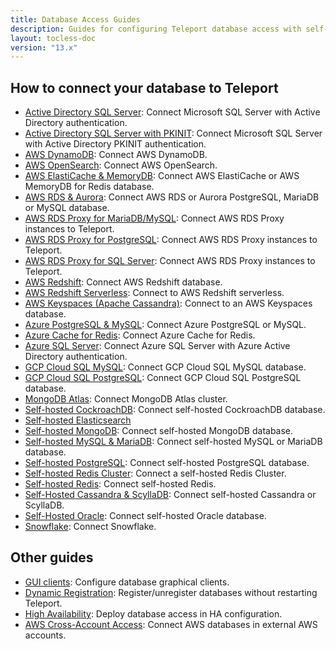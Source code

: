 ```yaml
---
title: Database Access Guides
description: Guides for configuring Teleport database access with self-hosted or cloud-hosted databases.
layout: tocless-doc
version: "13.x"
---
```


## How to connect your database to Teleport

- [Active Directory SQL Server](/docs/ver/13.x/database-access/guides/sql-server-ad): Connect Microsoft SQL Server with Active Directory authentication.
- [Active Directory SQL Server with PKINIT](/docs/ver/13.x/database-access/guides/sql-server-ad-pkinit): Connect Microsoft SQL Server with Active Directory PKINIT authentication.
- [AWS DynamoDB](/docs/ver/13.x/database-access/guides/aws-dynamodb): Connect AWS DynamoDB.
- [AWS OpenSearch](/docs/ver/13.x/database-access/guides/aws-opensearch): Connect AWS OpenSearch.
- [AWS ElastiCache & MemoryDB](/docs/ver/13.x/database-access/guides/redis-aws): Connect AWS ElastiCache or AWS MemoryDB for Redis database.
- [AWS RDS & Aurora](/docs/ver/13.x/database-access/guides/rds): Connect AWS RDS or Aurora PostgreSQL, MariaDB or MySQL database.
- [AWS RDS Proxy for MariaDB/MySQL](/docs/ver/13.x/database-access/guides/rds-proxy-mysql): Connect AWS RDS Proxy instances to Teleport.
- [AWS RDS Proxy for PostgreSQL](/docs/ver/13.x/database-access/guides/rds-proxy-postgres): Connect AWS RDS Proxy instances to Teleport.
- [AWS RDS Proxy for SQL Server](/docs/ver/13.x/database-access/guides/rds-proxy-sqlserver): Connect AWS RDS Proxy instances to Teleport.
- [AWS Redshift](/docs/ver/13.x/database-access/guides/postgres-redshift): Connect AWS Redshift database.
- [AWS Redshift Serverless](/docs/ver/13.x/database-access/guides/redshift-serverless): Connect to AWS Redshift serverless.
- [AWS Keyspaces (Apache Cassandra)](/docs/ver/13.x/database-access/guides/aws-cassandra-keyspaces): Connect to an AWS Keyspaces database.
- [Azure PostgreSQL & MySQL](/docs/ver/13.x/database-access/guides/azure-postgres-mysql): Connect Azure PostgreSQL or MySQL.
- [Azure Cache for Redis](/docs/ver/13.x/database-access/guides/azure-redis): Connect Azure Cache for Redis.
- [Azure SQL Server](/docs/ver/13.x/database-access/guides/azure-sql-server-ad): Connect Azure SQL Server with Azure Active Directory authentication.
- [GCP Cloud SQL MySQL](/docs/ver/13.x/database-access/guides/mysql-cloudsql): Connect GCP Cloud SQL MySQL database.
- [GCP Cloud SQL PostgreSQL](/docs/ver/13.x/database-access/guides/postgres-cloudsql): Connect GCP Cloud SQL PostgreSQL database.
- [MongoDB Atlas](/docs/ver/13.x/database-access/guides/mongodb-atlas): Connect MongoDB Atlas cluster.
- [Self-hosted CockroachDB](/docs/ver/13.x/database-access/guides/cockroachdb-self-hosted): Connect self-hosted CockroachDB database.
- [Self-hosted Elasticsearch](/docs/ver/13.x/database-access/guides/elastic)
- [Self-hosted MongoDB](/docs/ver/13.x/database-access/guides/mongodb-self-hosted): Connect self-hosted MongoDB database.
- [Self-hosted MySQL & MariaDB](/docs/ver/13.x/database-access/guides/mysql-self-hosted): Connect self-hosted MySQL or MariaDB database.
- [Self-hosted PostgreSQL](/docs/ver/13.x/database-access/guides/postgres-self-hosted): Connect self-hosted PostgreSQL database.
- [Self-hosted Redis Cluster](/docs/ver/13.x/database-access/guides/redis-cluster): Connect a self-hosted Redis Cluster.
- [Self-hosted Redis](/docs/ver/13.x/database-access/guides/redis): Connect self-hosted Redis.
- [Self-Hosted Cassandra & ScyllaDB](/docs/ver/13.x/database-access/guides/cassandra-self-hosted): Connect self-hosted Cassandra or ScyllaDB.
- [Self-Hosted Oracle](/docs/ver/13.x/database-access/guides/oracle-self-hosted): Connect self-hosted Oracle database.
- [Snowflake](/docs/ver/13.x/database-access/guides/snowflake): Connect Snowflake.

## Other guides

- [GUI clients](/docs/ver/13.x/connect-your-client/gui-clients): Configure database graphical clients.
- [Dynamic Registration](/docs/ver/13.x/database-access/guides/dynamic-registration): Register/unregister databases without restarting Teleport.
- [High Availability](/docs/ver/13.x/database-access/guides/ha): Deploy database access in HA configuration.
- [AWS Cross-Account Access](/docs/ver/13.x/database-access/guides/aws-cross-account): Connect AWS databases in external AWS accounts.
